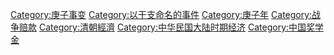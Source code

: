 {{Catmore}}

[[Category:庚子事变|Category:庚子事变]]
[[Category:以干支命名的事件|Category:以干支命名的事件]]
[[Category:庚子年|Category:庚子年]]
[[Category:战争赔款|Category:战争赔款]]
[[Category:清朝經濟|Category:清朝經濟]]
[[Category:中华民国大陆时期经济|Category:中华民国大陆时期经济]]
[[Category:中国奖学金|Category:中国奖学金]]